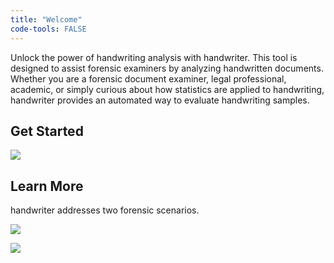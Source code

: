 ```yaml
---
title: "Welcome"
code-tools: FALSE
---
```


Unlock the power of handwriting analysis with handwriter. This tool is designed to assist forensic examiners by analyzing handwritten documents. Whether you are a forensic document examiner, legal professional, academic, or simply curious about how statistics are applied to handwriting, handwriter provides an automated way to evaluate handwriting samples.

## Get Started

![](www/quick_start.png){fig-align="center"}

## Learn More

handwriter addresses two forensic scenarios.

::: {layout-ncol=2}
![](www/open_set.png){fig-align="center"}

![](www/closed_set.png){fig-align="center"}
:::

